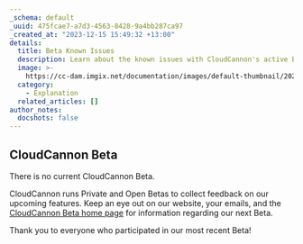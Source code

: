 ```yaml
---
_schema: default
_uuid: 475fcae7-a7d3-4563-8428-9a4bb287ca97
_created_at: "2023-12-15 15:49:32 +13:00"
details:
  title: Beta Known Issues
  description: Learn about the known issues with CloudCannon's active Beta releases.
  image: >-
    https://cc-dam.imgix.net/documentation/images/default-thumbnail/2023-Q4/CloudCannon-Documentation-Thumbnail.png
  category:
    - Explanation
  related_articles: []
author_notes:
  docshots: false
---
```

## CloudCannon Beta

There is no current CloudCannon Beta.

CloudCannon runs Private and Open Betas to collect feedback on our upcoming features. Keep an eye out on our website, your emails, and the [CloudCannon Beta home page](/documentation/articles/beta) for information regarding our next Beta.

Thank you to everyone who participated in our most recent Beta!
